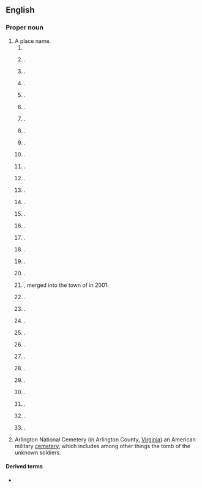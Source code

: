 ==English==
{{wikipedia}}

===Proper noun===
{{en-proper noun}}

# A place name.
## {{place|en|A <<CDP>> which is [[coterminous]] with <<co/Arlington County>>, <<s/Virginia>>, <<c/USA>>.}}
## {{place|en|large city|co/Tarrant County|s/Texas|c/USA}}.
## {{place|en|unincorporated community|co/Wilcox County|s/Alabama|c/USA}}.
## {{place|en|CDP|co/Maricopa County|s/Arizona|c/USA}}.
## {{place|en|community|in the city of|city/Riverside|co/Riverside County|s/California|c/USA}}.
## {{place|en|unincorporated community|co/Kiowa County|s/Colorado|c/USA}}.
## {{place|en|city|co/Calhoun County|and|co/Early County|s/Georgia|c/USA}}.
## {{place|en|village|co/Bureau County|s/Illinois|c/USA}}.
## {{place|en|unincorporated community|co/Rush County|s/Indiana|c/USA}}.
## {{place|en|small city|co/Fayette County|s/Iowa|c/USA}}.
## {{place|en|small city|co/Reno County|s/Kansas|c/USA}}.
## {{place|en|small home rule city|co/Carlisle County|s/Kentucky|c/USA}}.
## {{place|en|neighborhood|in northwest|city/Baltimore|s/Maryland|c/USA}}.
## {{place|en|large town|co/Middlesex County|s/Massachusetts|c/USA}}.
## {{place|en|city|co/Sibley County|s/Minnesota|c/USA}}.
## {{place|en|unincorporated community|co/Phelps County|s/Missouri|c/USA}}.
## {{place|en|village|co/Washington County|s/Nebraska|c/USA}}.
## {{place|en|neighborhood|town/Kearny|co/Hudson County|s/New Jersey|c/USA}}.
## {{place|en|community/and/CDP|co/Dutchess County|s/New York|c/USA}}.
## {{place|en|neighborhood|bor/Staten Island|s/New York|c/USA}}.
## {{place|en|former town|co/Yadkin County|s/North Carolina|c/USA}}, merged into the town of {{w|Jonesville, North Carolina|Jonesville}} in 2001.
## {{place|en|village|co/Hancock County|s/Ohio|c/USA}}.
## {{place|en|unincorporated community|co/Montgomery County|s/Ohio|c/USA}}.
## {{place|en|small city|co/Gilliam County|s/Oregon|c/USA}}.
## {{place|en|neighborhood|in southern|city/Pittsburgh|s/Pennsylvania|c/USA}}.
## {{place|en|small city|co/Brookings County|and|co/Kingsbury County|s/South Dakota|c/USA}}.
## {{place|en|sizable town|co/Shelby County|s/Tennessee|c/USA}}.
## {{place|en|town|co/Bennington County|s/Vermont|c/USA}}.
## {{place|en|unincorporated community|co/Northampton County|s/Virginia|c/USA}}.
## {{place|en|city|co/Snohomish County|s/Washington|c/USA}}.
## {{place|en|unincorporated community|co/Harrison County|s/West Virginia|c/USA}}.
## {{place|en|unincorporated community|co/Upshur County|s/West Virginia|c/USA}}.
## {{place|en|town/and/village|co/Columbia County|s/Wisconsin|c/USA}}.
# {{lb|en|US}} Arlington National Cemetery (in Arlington County, [[Virginia]]) an American military [[cemetery]], which includes among other things the tomb of the unknown soldiers.

====Derived terms====
* {{l|en|Arlington County}}